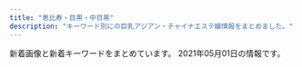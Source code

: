 ```yaml
---
title: "恵比寿・目黒・中目黒"
description: "キーワード別にの巨乳アジアン・チャイナエステ嬢情報をまとめました。"
---
```


新着画像と新着キーワードをまとめています。
2021年05月01日の情報です。

<DmmAffiliateIns />
<KeywordTable
  shops={
    [
    {
        "name": "OnlyOne",
        "url": "http://onlyone.tyo.cm/",
        "keywords": {
            "D": 25,
            "85": 8,
            "87": 6,
            "88": 3,
            "84": 1,
            "86": 13,
            "83": 2,
            "F": 1,
            "E": 3,
            "C": 4
        },
        "station": "JR\u76ee\u9ed2\u99c5\u897f\u53e3",
        "img_links": [
            "http://onlyone.tyo.cm/photos/sites/5/2021/02/2021022515094363.jpg",
            "http://onlyone.tyo.cm/photos/sites/5/2020/03/2020031716151746.jpg",
            "http://onlyone.tyo.cm/images/acc2.jpg",
            "http://onlyone.tyo.cm/images/acc3.jpg",
            "http://onlyone.tyo.cm/photos/sites/5/2019/03/2019030418403098.jpg",
            "http://onlyone.tyo.cm/photos/sites/5/2020/09/2020090210405221.jpg",
            "http://onlyone.tyo.cm/photos/sites/5/2020/01/2020011412572423.jpg",
            "http://onlyone.tyo.cm/photos/sites/5/2021/02/2021021810240848.jpg",
            "http://onlyone.tyo.cm/photos/sites/5/2019/01/2019013017371133.jpg",
            "http://onlyone.tyo.cm/photos/sites/5/2019/06/2019060510384975.jpg",
            "http://onlyone.tyo.cm/photos/sites/5/2019/06/2019060510472559.jpg",
            "http://onlyone.tyo.cm/photos/sites/5/2018/10/201810181432433.jpg",
            "http://onlyone.tyo.cm/photos/sites/5/2018/08/2018082407542866.jpg",
            "http://onlyone.tyo.cm/photos/sites/5/2020/01/2020011413500417.jpg",
            "http://onlyone.tyo.cm/photos/sites/5/2018/09/2018092710191274.jpg",
            "http://onlyone.tyo.cm/photos/sites/5/2019/07/201907171609201.jpg",
            "http://onlyone.tyo.cm/photos/sites/5/2019/08/2019082610481667.jpg",
            "http://onlyone.tyo.cm/photos/sites/5/2018/07/2018071709241386.jpg",
            "http://onlyone.tyo.cm/photos/sites/5/2021/03/2021030316101626.jpg",
            "http://onlyone.tyo.cm/photos/sites/5/2019/07/2019070616424775.jpg",
            "http://onlyone.tyo.cm/photos/sites/5/2020/07/2020070215334437.jpg",
            "http://onlyone.tyo.cm/photos/sites/5/2019/02/2019022310334774.jpg",
            "http://onlyone.tyo.cm/photos/sites/5/2018/11/2018112110301745.jpg",
            "http://onlyone.tyo.cm/images/room1.jpg",
            "http://onlyone.tyo.cm/photos/sites/5/2021/03/2021030316101022.jpg",
            "http://onlyone.tyo.cm/photos/sites/5/2020/09/2020092510523723.jpg",
            "http://onlyone.tyo.cm/images/acc1.jpg",
            "http://onlyone.tyo.cm/photos/sites/5/2018/08/2018080308152252.jpg",
            "http://onlyone.tyo.cm/photos/sites/5/2019/05/2019050915292562.jpg",
            "http://onlyone.tyo.cm/photos/sites/5/2019/08/2019080815010066.jpg",
            "http://onlyone.tyo.cm/photos/sites/5/2019/12/2019121715483135.jpg",
            "http://onlyone.tyo.cm/photos/sites/5/2021/02/202102181024101.jpg",
            "http://onlyone.tyo.cm/photos/sites/5/2019/11/2019112117013754.jpg",
            "http://onlyone.tyo.cm/photos/sites/5/2017/11/2017112708111797.jpg",
            "http://onlyone.tyo.cm/photos/sites/5/2020/06/2020060815500896.jpg",
            "http://onlyone.tyo.cm/photos/sites/5/2020/09/2020092510523998.jpg",
            "http://onlyone.tyo.cm/images/acc4.jpg",
            "http://onlyone.tyo.cm/images/s_staff.png",
            "http://onlyone.tyo.cm/photos/sites/5/2019/01/2019011814353078.jpg",
            "http://onlyone.tyo.cm/photos/sites/5/2019/07/2019071716092046.jpg",
            "http://onlyone.tyo.cm/images/s_link.png",
            "http://onlyone.tyo.cm/photos/sites/5/2019/07/2019070711031982.jpg",
            "http://onlyone.tyo.cm/photos/sites/5/2020/02/2020022610121615.jpg",
            "http://onlyone.tyo.cm/photos/sites/5/2019/11/2019110105152849.jpg",
            "http://onlyone.tyo.cm/photos/sites/5/2019/05/2019052911352557.jpg",
            "http://onlyone.tyo.cm/photos/sites/5/2020/09/2020092510524025.jpg",
            "http://onlyone.tyo.cm/photos/sites/5/2018/11/2018110713255310.jpg",
            "http://onlyone.tyo.cm/photos/sites/5/2020/09/2020092617301564.jpg",
            "http://onlyone.tyo.cm/photos/sites/5/2020/05/2020051419324761.jpg",
            "http://onlyone.tyo.cm/photos/sites/5/2019/12/2019120510353312.jpg",
            "http://onlyone.tyo.cm/photos/sites/5/2019/11/2019110105153240.jpg",
            "http://onlyone.tyo.cm/images/top.png",
            "http://onlyone.tyo.cm/photos/sites/5/2019/02/2019022310345266.jpg",
            "http://onlyone.tyo.cm/photos/sites/5/2020/01/2020011413501066.jpg",
            "http://onlyone.tyo.cm/photos/sites/5/2021/02/202102201049167.jpg",
            "http://onlyone.tyo.cm/photos/sites/5/2018/03/2018031607430562.jpg",
            "http://onlyone.tyo.cm/photos/sites/5/2018/06/2018062904050630.jpg",
            "http://onlyone.tyo.cm/images/room4.jpg",
            "http://onlyone.tyo.cm/images/room3.jpg",
            "http://onlyone.tyo.cm/images/new.jpg",
            "http://onlyone.tyo.cm/images/line.jpg",
            "http://onlyone.tyo.cm/photos/sites/5/2020/09/2020092218541894.jpg",
            "http://onlyone.tyo.cm/photos/sites/5/2021/02/2021022216501749.jpg",
            "http://onlyone.tyo.cm/photos/sites/5/2020/07/2020070217061815.jpg",
            "http://onlyone.tyo.cm/images/room2.jpg"
        ]
    },
    {
        "name": "Victoria\u30fb\u30d3\u30af\u30c8\u30ea\u30a2",
        "img_links": [
            "http://victoria.tyo.cm/photos/sites/13/2019/01/2019011103510521.jpg",
            "http://victoria.tyo.cm/images/room1.jpg",
            "http://victoria.tyo.cm/photos/sites/13/2019/01/2019012509505197.jpg",
            "http://victoria.tyo.cm/photos/sites/13/2019/01/2019012509534353.jpg",
            "http://victoria.tyo.cm/photos/sites/13/2019/12/2019120904521737.jpg",
            "https://www.a-side.com/ad/koko/include/banner/koko_125x125.png",
            "http://victoria.tyo.cm/photos/sites/13/2018/12/2018121502493814.jpg",
            "http://victoria.tyo.cm/photos/sites/13/2019/04/2019041807165826.jpg",
            "http://victoria.tyo.cm/photos/sites/13/2019/08/2019080607062415.jpg",
            "http://victoria.tyo.cm/photos/sites/13/2019/10/2019100904083557.jpg",
            "http://victoria.tyo.cm/photos/sites/13/2019/05/201905100639429.jpg",
            "http://victoria.tyo.cm/images/face.jpg",
            "http://victoria.tyo.cm/photos/sites/13/2018/12/2018121502493879.jpg",
            "http://victoria.tyo.cm/photos/sites/13/2020/01/2020012005552181.jpg",
            "http://victoria.tyo.cm/photos/sites/13/2020/03/2020031904101259.jpg",
            "http://victoria.tyo.cm/photos/sites/13/2020/01/2020012005552622.jpg",
            "http://victoria.tyo.cm/photos/sites/13/2019/06/2019061005275095.jpg",
            "http://victoria.tyo.cm/photos/sites/13/2019/01/2019010506293526.jpg",
            "http://victoria.tyo.cm/images/room2.jpg",
            "http://victoria.tyo.cm/photos/sites/13/2019/04/2019040304024424.jpg",
            "http://victoria.tyo.cm/images/top.jpg",
            "http://victoria.tyo.cm/photos/sites/13/2019/02/2019021206543056.jpg",
            "http://victoria.tyo.cm/images/pick.jpg",
            "http://victoria.tyo.cm/photos/sites/13/2020/02/202002030340133.jpg",
            "http://victoria.tyo.cm/photos/sites/13/2020/01/2020011104241542.jpg",
            "http://victoria.tyo.cm/images/room4.jpg",
            "http://victoria.tyo.cm/images/room3.jpg",
            "http://victoria.tyo.cm/photos/sites/13/2020/01/2020011205500461.jpg",
            "http://victoria.tyo.cm/photos/sites/13/2018/12/2018121502493847.jpg",
            "http://victoria.tyo.cm/images/news.jpg",
            "http://victoria.tyo.cm/photos/sites/13/2018/12/2018122701570643.jpg",
            "http://victoria.tyo.cm/photos/sites/13/2018/12/2018121502493953.jpg",
            "http://victoria.tyo.cm/photos/sites/13/2020/02/2020020104570910.jpg",
            "http://victoria.tyo.cm/photos/sites/13/2019/01/2019010506292922.jpg",
            "http://victoria.tyo.cm/photos/sites/13/2020/10/2020100803550565.jpg",
            "http://victoria.tyo.cm/photos/sites/13/2021/02/2021021509575615.jpg",
            "http://victoria.tyo.cm/photos/sites/13/2019/12/2019120904521188.jpg",
            "http://victoria.tyo.cm/photos/sites/13/2019/10/2019101403232834.jpg",
            "http://victoria.tyo.cm/photos/sites/13/2020/02/2020021307433041.jpg",
            "http://victoria.tyo.cm/photos/sites/13/2018/12/2018122701570616.jpg",
            "http://victoria.tyo.cm/images/s_staff.png",
            "http://victoria.tyo.cm/photos/sites/13/2018/12/2018122904411765.jpg",
            "http://victoria.tyo.cm/photos/sites/13/2018/12/2018122904422525.jpg",
            "http://victoria.tyo.cm/photos/sites/13/2019/07/2019070206503156.jpg",
            "http://victoria.tyo.cm/photos/sites/13/2019/12/2019120106181894.jpg",
            "http://victoria.tyo.cm/photos/sites/13/2019/10/2019100904082968.jpg",
            "http://victoria.tyo.cm/photos/sites/13/2019/02/2019021407162693.jpg",
            "http://victoria.tyo.cm/photos/sites/13/2019/02/2019022703022355.jpg",
            "http://victoria.tyo.cm/photos/sites/13/2019/12/2019120406433710.jpg",
            "http://victoria.tyo.cm/photos/sites/13/2019/01/2019012108071242.jpg",
            "http://victoria.tyo.cm/images/mobile.jpg"
        ],
        "station": "JR\u76ee\u9ed2\u99c5\u6771\u53e3",
        "url": "http://victoria.tyo.cm/",
        "keywords": {
            "E": 3,
            "F": 1,
            "89": 1,
            "82": 1,
            "C": 7,
            "93": 1,
            "D": 21,
            "86": 10,
            "83": 8,
            "G": 1,
            "87": 4,
            "85": 8
        }
    },
    {
        "name": "\u30d0\u30d9\u30eb",
        "keywords": {},
        "url": "https://meguro-babel.com/",
        "station": "JR\u76ee\u9ed2\u99c5\u6771\u53e3",
        "img_links": [
            "https://meguro-babel.com/girl/15.jpg",
            "https://meguro-babel.com/images/room/photo01.jpg",
            "https://meguro-babel.com/topics/img/156-1.jpg",
            "https://meguro-babel.com/girl/4.jpg",
            "https://meguro-babel.com/topics/img/157-1.jpg",
            "https://meguro-babel.com/images/img_1.jpg",
            "https://meguro-babel.com/images/room/photo03.jpg",
            "https://meguro-babel.com/girl/8.jpg",
            "https://meguro-babel.com/images/room/photo02.jpg",
            "https://meguro-babel.com/images/topimg4.jpg",
            "https://meguro-babel.com/girl/21.jpg",
            "https://meguro-babel.com/images/qr.jpg",
            "https://meguro-babel.com/girl/9.jpg",
            "https://meguro-babel.com/girl/7.jpg",
            "https://meguro-babel.com/images/room/photo04.jpg",
            "https://meguro-babel.com/girl/24.jpg",
            "https://meguro-babel.com/girl/5.jpg",
            "https://meguro-babel.com/girl/1.jpg",
            "https://meguro-babel.com/topics/img/145-1.jpg"
        ]
    },
    {
        "keywords": {},
        "station": "JR\u76ee\u9ed2\u99c5\u6771\u53e3",
        "img_links": [
            "http://kintsuki.este88.com/gals/mika1.jpg",
            "http://kintsuki.este88.com/images/r01.jpg",
            "http://kintsuki.este88.com/gals/kixyoko1.jpg",
            "http://kintsuki.este88.com/images/r04.jpg",
            "http://kintsuki.este88.com/gals/koyuki1.jpg",
            "http://kintsuki.este88.com/gals/kaori1.jpg",
            "http://kintsuki.este88.com/gals/rei1.jpg",
            "http://kintsuki.este88.com/gals/rina1.jpg",
            "http://kintsuki.este88.com/gals/yuyu1.jpg",
            "http://kintsuki.este88.com/gals/momo1.jpg",
            "http://kintsuki.este88.com/images/ph1.jpg",
            "http://kintsuki.este88.com/images/r02.jpg",
            "http://kintsuki.este88.com/gals/kana1.jpg"
        ],
        "url": "http://kintsuki.este88.com/",
        "name": "\u91d1\u306e\u6708"
    },
    {
        "keywords": {
            "D": 18,
            "C": 36
        },
        "url": "http://with-you.tyo.cm",
        "station": "JR\u76ee\u9ed2\u99c5\u6771\u53e3",
        "img_links": [
            "http://with-you.tyo.cm/photos/sites/6/2020/03/2020032714573892.jpg",
            "http://with-you.tyo.cm/photos/sites/6/2019/11/2019111915264046.jpg",
            "http://with-you.tyo.cm/images/s_recuit.jpg",
            "http://with-you.tyo.cm/photos/sites/6/2019/02/2019021816145119.jpg",
            "http://with-you.tyo.cm/photos/sites/6/2019/11/2019112916075124.jpg",
            "http://with-you.tyo.cm/photos/sites/6/2019/11/2019112517122617.jpg",
            "http://with-you.tyo.cm/photos/sites/6/2020/06/2020061515324852.jpg",
            "http://with-you.tyo.cm/photos/sites/6/2019/12/2019121914290210.jpg",
            "http://with-you.tyo.cm/images/s_link.jpg",
            "http://with-you.tyo.cm/images/s_news.jpg",
            "http://with-you.tyo.cm/photos/sites/6/2019/11/2019110806175615.jpg",
            "http://with-you.tyo.cm/photos/sites/6/2019/11/2019110107573374.jpg",
            "http://with-you.tyo.cm/photos/sites/6/2019/12/2019121914290846.jpg",
            "http://with-you.tyo.cm/photos/sites/6/2019/11/2019110606012817.jpg",
            "http://with-you.tyo.cm/photos/sites/6/2019/12/2019121017051597.jpg",
            "http://with-you.tyo.cm/photos/sites/6/2019/10/2019102716505124.jpg",
            "http://with-you.tyo.cm/photos/sites/6/2019/11/2019112916075813.jpg",
            "http://with-you.tyo.cm/photos/sites/6/2019/06/2019060510455732.jpg",
            "http://with-you.tyo.cm/photos/sites/6/2019/11/2019112214503286.jpg",
            "http://with-you.tyo.cm/photos/sites/6/2020/06/2020061515330329.jpg",
            "http://with-you.tyo.cm/photos/sites/6/2019/02/2019021818404723.jpg",
            "http://with-you.tyo.cm/images/s_staff.jpg",
            "http://with-you.tyo.cm/photos/sites/6/2019/11/2019110108002447.jpg",
            "http://with-you.tyo.cm/images/top.png",
            "http://with-you.tyo.cm/photos/sites/6/2019/11/2019112214502832.jpg",
            "http://with-you.tyo.cm/photos/sites/6/2019/11/2019111915264240.jpg",
            "http://with-you.tyo.cm/photos/sites/6/2020/09/2020092511214697.jpg",
            "http://with-you.tyo.cm/photos/sites/6/2019/02/2019021816155116.jpg",
            "http://with-you.tyo.cm/photos/sites/6/2019/11/2019110806175734.jpg",
            "http://with-you.tyo.cm/photos/sites/6/2020/03/2020032714542799.jpg",
            "http://with-you.tyo.cm/photos/sites/6/2019/02/2019021818395644.jpg",
            "http://with-you.tyo.cm/photos/sites/6/2019/11/2019112916080552.jpg",
            "http://with-you.tyo.cm/photos/sites/6/2019/11/2019112517121980.jpg",
            "http://with-you.tyo.cm/photos/sites/6/2019/12/2019121017051599.jpg",
            "http://with-you.tyo.cm/photos/sites/6/2019/10/2019102716505281.jpg",
            "http://with-you.tyo.cm/photos/sites/6/2019/03/2019030615474648.jpg",
            "http://with-you.tyo.cm/photos/sites/6/2019/11/2019110108001772.jpg",
            "http://with-you.tyo.cm/images/s_pick.jpg",
            "http://with-you.tyo.cm/photos/sites/6/2019/11/2019110107572662.jpg",
            "http://with-you.tyo.cm/photos/sites/6/2021/04/2021041715082929.jpg",
            "http://hanamizuki2.a1.ies.bz/upload/sites/6/2021/04/2021041715082929.jpg"
        ],
        "name": "With you\u30fb\u30a6\u30a3\u30ba\u30e6\u30fc"
    },
    {
        "img_links": [
            "http://nakamegurofun.com/images/s1.jpg",
            "http://nakamegurofun.com/images/zi_massage.png",
            "http://nakamegurofun.com/images/s5.jpg",
            "http://nakamegurofun.com/files/007-030964.jpg",
            "http://nakamegurofun.com/files/0020964.jpg",
            "http://nakamegurofun.com/images/s2.jpg",
            "http://nakamegurofun.com/files/006-030964.jpg",
            "http://nakamegurofun.com/images/shop/shop03.jpg",
            "http://nakamegurofun.com/images/zi_staff.png",
            "http://nakamegurofun.com/images/s4.jpg",
            "http://nakamegurofun.com/images/infotiao1.jpg",
            "http://nakamegurofun.com/images/service91a6.png",
            "http://nakamegurofun.com/files/003-030964.jpg",
            "http://nakamegurofun.com/images/tel.png",
            "http://nakamegurofun.com/images/shop/shop04.jpg",
            "http://nakamegurofun.com/files/0024f22.jpg",
            "http://nakamegurofun.com/files/0064f22.jpg",
            "http://nakamegurofun.com/files/0034f22.jpg",
            "http://nakamegurofun.com/files/005fa9d.jpg",
            "http://nakamegurofun.com/images/main_top.png",
            "http://nakamegurofun.com/images/shop/shop01.jpg",
            "http://nakamegurofun.com/files/007fa9d.jpg",
            "http://nakamegurofun.com/files/002-030964.jpg",
            "http://nakamegurofun.com/files/008fa9d.jpg",
            "http://nakamegurofun.com/images/main_bottom.png",
            "http://nakamegurofun.com/files/006fa9d.jpg",
            "http://nakamegurofun.com/files/0030964.jpg",
            "http://nakamegurofun.com/files/0060964.jpg",
            "http://nakamegurofun.com/files/0084f22.jpg",
            "http://nakamegurofun.com/files/005-030964.jpg",
            "http://nakamegurofun.com/images/s3.jpg",
            "http://nakamegurofun.com/files/003fa9d.jpg",
            "http://nakamegurofun.com/files/005-020964.jpg",
            "http://nakamegurofun.com/files/0070964.jpg",
            "http://nakamegurofun.com/files/0080964.jpg",
            "http://nakamegurofun.com/files/0054f22.jpg",
            "http://nakamegurofun.com/files/006-020964.jpg",
            "http://nakamegurofun.com/files/008-030964.jpg",
            "http://nakamegurofun.com/files/0050964.jpg",
            "http://nakamegurofun.com/files/0074f22.jpg",
            "http://nakamegurofun.com/files/002fa9d.jpg",
            "http://nakamegurofun.com/files/008-020964.jpg",
            "http://nakamegurofun.com/files/007-020964.jpg",
            "http://nakamegurofun.com/files/002-020964.jpg",
            "http://nakamegurofun.com/images/shop/shop02.jpg",
            "http://nakamegurofun.com/files/003-020964.jpg",
            "http://nakamegurofun.com/images/xian.png"
        ],
        "keywords": {
            "87": 4,
            "C": 1,
            "88": 1,
            "D": 5,
            "85": 1
        },
        "station": "\u4e2d\u76ee\u9ed2\u99c5\u897f\u53e3",
        "name": "Flower \uff5e\u30d5\u30e9\u30ef\u30fc\uff5e",
        "url": "http://nakamegurofun.com/"
    },
    {
        "keywords": {},
        "name": "\u3072\u307e\u308f\u308a",
        "url": "http://www.himawari-aroma.xyz/",
        "station": "JR\u6075\u6bd4\u5bff\u99c5\u897f\u53e3",
        "img_links": [
            "http://www.himawari-aroma.xyz/images/staff/3/ami.png",
            "http://www.himawari-aroma.xyz/images/shop/4/2.jpg",
            "http://www.himawari-aroma.xyz/images/psd/off.jpg",
            "http://www.himawari-aroma.xyz/images/sys.jpg",
            "http://www.himawari-aroma.xyz/images/13.png",
            "http://www.himawari-aroma.xyz/images/staff/3/mayu.png",
            "http://www.himawari-aroma.xyz/images/shop/1.png",
            "http://www.himawari-aroma.xyz/images/shop/4/1.jpg"
        ]
    },
    {
        "keywords": {
            "E": 1,
            "C": 1,
            "86": 1
        },
        "name": "\u685c\u6e80\u958b",
        "img_links": [
            "http://sakuramadmin.jpest.net/uploads//2021032109570330-e1616320636156.jpeg",
            "http://sakuramadmin.jpest.net/uploads//2021031911175546-e1616152759491.jpeg",
            "http://sakuram.jpest.net/images/c2.jpg",
            "http://sakuramadmin.jpest.net/uploads//2021031911185719-e1616152747951.jpeg",
            "http://sakuram.jpest.net/images/tel.png",
            "http://sakuramadmin.jpest.net/uploads//2021031911072093-e1616152076234.jpeg",
            "http://sakuram.jpest.net/images/c9.jpg",
            "http://sakuram.jpest.net/images/sp_tit_new.jpg",
            "http://sakuram.jpest.net/images/c4.jpg",
            "http://sakuram.jpest.net/images/c1.jpg",
            "http://sakuramadmin.jpest.net/uploads//2021031911065558-e1616152029628.jpeg",
            "http://sakuram.jpest.net/images/sp_tit_pick.jpg",
            "http://sakuram.jpest.net/images/tit_massage.jpg",
            "http://sakuram.jpest.net/images/tit_new.jpg",
            "http://sakuram.jpest.net/images/top.jpg",
            "http://sakuram.jpest.net/images/acc.jpg",
            "http://sakuram.jpest.net/images/tit_sch.jpg",
            "http://sakuram.jpest.net/images/c5.jpg",
            "http://sakuramadmin.jpest.net/uploads//2021033115122354-e1617203553449.jpeg",
            "http://sakuram.jpest.net/images/sp_tit_staff.jpg",
            "http://sakuramadmin.jpest.net/uploads//2021033115115727-e1617203531417.jpeg",
            "http://sakuram.jpest.net/images/tit_pro.jpg",
            "http://sakuram.jpest.net/images/c8.jpg",
            "http://sakuram.jpest.net/images/sp_tit_pro.jpg",
            "http://sakuramadmin.jpest.net/uploads//2021031911110584-e1616152277976.jpeg",
            "http://sakuram.jpest.net/images/c7.jpg",
            "http://sakuramadmin.jpest.net/uploads//2021031911082377-e1616152110616.jpeg",
            "http://sakuram.jpest.net/images/tit_staff.jpg",
            "http://sakuram.jpest.net/images/sp_tit_massage.jpg",
            "http://sakuramadmin.jpest.net/uploads//2021031916241575-scaled.jpeg",
            "http://sakuram.jpest.net/images/c6.jpg",
            "http://sakuram.jpest.net/images/c3.jpg"
        ],
        "url": "http://sakuram.jpest.net/",
        "station": "JR\u6075\u6bd4\u5bff\u897f\u53e3"
    },
    {
        "url": "http://hi-msg.com/tonton/",
        "keywords": {
            "D": 19,
            "86": 17,
            "C": 7,
            "83": 7,
            "85": 7,
            "E": 5
        },
        "img_links": [
            "http://hi-msg.com/tonton/images/r2.jpg",
            "http://hi-msg.com/tonton/images/index-2.jpg",
            "http://hi-msg.com/tonton/images/index_01.jpg",
            "http://hi-msg.com/tonton/images/an_1_02.jpg",
            "http://hi-msg.com/tonton/images/slider/slide3s.png",
            "http://hi-msg.com/tonton/images/sys1.jpg",
            "http://hi-msg.com/tonton/images/slider/slide3.png",
            "http://hi-msg.com/tonton/images/slider/slide1s.png",
            "http://hi-msg.com/tonton/images/slider/slide2s.png",
            "http://hi-msg.com/tonton/images/an_6_02.jpg",
            "http://hi-msg.com/tonton/images/r3.jpg",
            "http://hi-msg.com/tonton/images/slider/slide2.png",
            "http://hi-msg.com/tonton/images/staff_images/st2.jpg",
            "http://hi-msg.com/tonton/images/an_4_01.jpg",
            "http://hi-msg.com/tonton/images/an_6_01.jpg",
            "http://hi-msg.com/tonton/images/r1.jpg",
            "http://hi-msg.com/tonton/images/an_2_01.jpg",
            "http://hi-msg.com/tonton/images/staff_images/sl.png",
            "http://hi-msg.com/tonton/images/qr.jpg",
            "http://hi-msg.com/tonton/images/staff_images/st4.jpg",
            "http://hi-msg.com/tonton/images/eve1.png",
            "http://hi-msg.com/tonton/images/staff_images/st5.jpg",
            "http://hi-msg.com/tonton/images/an_2_02.jpg",
            "http://hi-msg.com/tonton/images/an_3_01.jpg",
            "http://hi-msg.com/tonton/images/an_5_01.jpg",
            "http://hi-msg.com/tonton/images/staff_images/st3.jpg",
            "http://hi-msg.com/tonton/images/index-1.jpg",
            "http://hi-msg.com/tonton/images/an_1_01.jpg",
            "http://hi-msg.com/tonton/images/an_3_02.jpg",
            "http://hi-msg.com/tonton/images/r4.jpg",
            "http://hi-msg.com/tonton/images/staff_images/st1.jpg",
            "http://hi-msg.com/tonton/images/an_4_02.jpg",
            "http://hi-msg.com/tonton/images/slider/slide1.png",
            "http://hi-msg.com/tonton/images/an_5_02.jpg",
            "http://hi-msg.com/tonton/images/fbb.jpg"
        ],
        "station": "JR\u6075\u6bd4\u5bff\u99c5\u897f\u53e3",
        "name": "\u30c8\u30f3\u30c8\u30f3"
    },
    {
        "name": "\u307f\u3086\u304d",
        "station": "JR\u76ee\u9ed2\u99c5\u6771\u53e3",
        "keywords": {
            "86": 38,
            "85": 5,
            "87": 3,
            "D": 40,
            "E": 13,
            "C": 7,
            "88": 7
        },
        "url": "http://iyashi-kokoro.info/",
        "img_links": [
            "http://iyashi-kokoro.info/img/s62.jpg",
            "http://iyashi-kokoro.info/img/mo.png",
            "http://iyashi-kokoro.info/img/st63.jpg",
            "http://iyashi-kokoro.info/img/st49.jpg",
            "http://iyashi-kokoro.info/img/s63.jpg",
            "http://iyashi-kokoro.info/i/img/st55.jpg",
            "http://iyashi-kokoro.info/img/st50.jpg",
            "http://iyashi-kokoro.info/img/s54.jpg",
            "http://iyashi-kokoro.info/img/s18.jpg",
            "http://iyashi-kokoro.info/img/s64.jpg",
            "http://iyashi-kokoro.info/img/st44.jpg",
            "http://iyashi-kokoro.info/img/s65.jpg",
            "http://iyashi-kokoro.info/i/img/st51.jpg",
            "http://iyashi-kokoro.info/img/st43.jpg",
            "http://iyashi-kokoro.info/img/fla.jpg",
            "http://iyashi-kokoro.info/i/img/st54.jpg",
            "http://iyashi-kokoro.info/i/img/st65.jpg",
            "http://iyashi-kokoro.info/i/img/st56.jpg",
            "http://iyashi-kokoro.info/img/st53.jpg",
            "http://iyashi-kokoro.info/img/st59.jpg",
            "http://iyashi-kokoro.info/img/s55.jpg",
            "http://iyashi-kokoro.info/img/botton.jpg",
            "http://iyashi-kokoro.info/i/img/st61.jpg",
            "http://iyashi-kokoro.info/i/img/st39.jpg",
            "http://iyashi-kokoro.info/i/img/st62.jpg",
            "http://iyashi-kokoro.info/img/st61.jpg",
            "http://iyashi-kokoro.info/i/img/st44.jpg",
            "http://iyashi-kokoro.info/img/st51.jpg",
            "http://iyashi-kokoro.info/i/img/st20.jpg",
            "http://iyashi-kokoro.info/img/st40.jpg",
            "http://iyashi-kokoro.info/i/img/r1.jpg",
            "http://iyashi-kokoro.info/img/st62.jpg",
            "http://iyashi-kokoro.info/img/cam.jpg",
            "http://iyashi-kokoro.info/img/s58.jpg",
            "http://iyashi-kokoro.info/i/img/st52.jpg",
            "http://iyashi-kokoro.info/i/img/s2.jpg",
            "http://iyashi-kokoro.info/i/img/st59.jpg",
            "http://iyashi-kokoro.info/img/st32.jpg",
            "http://iyashi-kokoro.info/i/img/r3.jpg",
            "http://iyashi-kokoro.info/i/img/st64.jpg",
            "http://iyashi-kokoro.info/i/img/st32.jpg",
            "http://iyashi-kokoro.info/img/st52.jpg",
            "http://iyashi-kokoro.info/img/st56.jpg",
            "http://iyashi-kokoro.info/i/img/st57.jpg",
            "http://iyashi-kokoro.info/i/img/s3.jpg",
            "http://iyashi-kokoro.info/i/img/s1.jpg",
            "http://iyashi-kokoro.info/img/st57.jpg",
            "http://iyashi-kokoro.info/i/img/r6.jpg",
            "http://iyashi-kokoro.info/img/st42.jpg",
            "http://iyashi-kokoro.info/i/img/st41.jpg",
            "http://iyashi-kokoro.info/i/img/st43.jpg",
            "http://iyashi-kokoro.info/i/img/r4.jpg",
            "http://iyashi-kokoro.info/i/img/st53.jpg",
            "http://iyashi-kokoro.info/i/img/st40.jpg",
            "http://iyashi-kokoro.info/img/st20.jpg",
            "http://iyashi-kokoro.info/img/s57.jpg",
            "http://iyashi-kokoro.info/img/st65.jpg",
            "http://iyashi-kokoro.info/i/img/s4.jpg",
            "http://iyashi-kokoro.info/img/st55.jpg",
            "http://iyashi-kokoro.info/i/img/st42.jpg",
            "http://iyashi-kokoro.info/img/st29.jpg",
            "http://iyashi-kokoro.info/img/s60.jpg",
            "http://iyashi-kokoro.info/img/st60.jpg",
            "http://iyashi-kokoro.info/img/st39.jpg",
            "http://iyashi-kokoro.info/img/s56.jpg",
            "http://iyashi-kokoro.info/img/s59.jpg",
            "http://iyashi-kokoro.info/img/st54.jpg",
            "http://iyashi-kokoro.info/img/s61.jpg",
            "http://iyashi-kokoro.info/i/img/st50.jpg",
            "http://iyashi-kokoro.info/i/img/st49.jpg",
            "http://iyashi-kokoro.info/i/img/r5.jpg",
            "http://iyashi-kokoro.info/img/st64.jpg",
            "http://iyashi-kokoro.info/i/img/st58.jpg",
            "http://iyashi-kokoro.info/i/img/r2.jpg",
            "http://iyashi-kokoro.info/img/st58.jpg",
            "http://iyashi-kokoro.info/img/st46.jpg",
            "http://iyashi-kokoro.info/i/img/st60.jpg",
            "http://iyashi-kokoro.info/i/img/st63.jpg",
            "http://iyashi-kokoro.info/img/st41.jpg",
            "http://iyashi-kokoro.info/i/img/st29.jpg"
        ]
    },
    {
        "url": "http://angel.jpn.cm/",
        "img_links": [
            "http://angel.jpn.cm/images/s_link.png",
            "http://angel.jpn.cm/photos/sites/3/2016/08/staff37a.jpg",
            "http://angel.jpn.cm/photos/sites/3/2016/10/staff01.jpg",
            "http://angel.jpn.cm/photos/sites/3/2019/06/201906051042276.jpg",
            "http://angel.jpn.cm/photos/sites/3/2016/08/staff21a.jpg",
            "http://angel.jpn.cm/photos/sites/3/2017/05/8.jpg",
            "http://angel.jpn.cm/photos/sites/3/2016/08/staff36g.jpg",
            "http://angel.jpn.cm/photos/sites/3/2017/11/2017112010234266.jpg",
            "http://angel.jpn.cm/images/top01.jpg",
            "http://angel.jpn.cm/photos/sites/3/2020/06/2020061515170635.jpg",
            "http://angel.jpn.cm/photos/sites/3/2016/08/staff8a.jpg",
            "http://angel.jpn.cm/photos/sites/3/2016/08/staff28a.jpg",
            "http://angel.jpn.cm/photos/sites/3/2016/08/staff14.jpg",
            "http://angel.jpn.cm/photos/sites/3/2018/06/2018062105525655.jpg",
            "http://angel.jpn.cm/photos/sites/3/2016/09/staff40.jpg",
            "http://angel.jpn.cm/photos/sites/3/2019/11/201911181407260.jpg",
            "http://angel.jpn.cm/photos/sites/3/2016/09/staff40a.jpg",
            "http://angel.jpn.cm/photos/sites/3/2016/08/staff14a.jpg",
            "http://angel.jpn.cm/photos/sites/3/2021/02/2021022516024747.jpg",
            "http://angel.jpn.cm/photos/sites/3/2018/06/2018061601280885.jpg",
            "http://angel.jpn.cm/photos/sites/3/2016/08/staff23a.jpg",
            "http://angel.jpn.cm/images/top02.jpg",
            "http://angel.jpn.cm/photos/sites/3/2019/12/2019122718552413.jpg",
            "http://angel.jpn.cm/photos/sites/3/2016/08/staff5.jpg",
            "http://angel.jpn.cm/photos/sites/3/2019/07/2019071016030711.jpg",
            "http://angel.jpn.cm/images/room5.jpg",
            "http://angel.jpn.cm/photos/sites/3/2018/06/2018061601280970.jpg",
            "http://angel.jpn.cm/photos/sites/3/2019/10/2019100910242499.jpg",
            "http://angel.jpn.cm/photos/sites/3/2018/09/2018091001155585.jpg",
            "http://angel.jpn.cm/photos/sites/3/2016/10/staff01a.jpg",
            "http://angel.jpn.cm/photos/sites/3/2016/08/staff37.jpg",
            "http://angel.jpn.cm/photos/sites/3/2016/08/staff22.jpg",
            "http://angel.jpn.cm/photos/sites/3/2017/01/1.jpg",
            "http://angel.jpn.cm/images/room7.jpg",
            "http://angel.jpn.cm/photos/sites/3/2016/08/staff39.jpg",
            "http://angel.jpn.cm/photos/sites/3/2016/08/staff24.jpg",
            "http://angel.jpn.cm/photos/sites/3/2016/08/staff22a.jpg",
            "http://angel.jpn.cm/photos/sites/3/2016/08/staff35.jpg",
            "http://angel.jpn.cm/photos/sites/3/2016/08/staff4.jpg",
            "http://angel.jpn.cm/photos/sites/3/2016/08/staff28.jpg",
            "http://angel.jpn.cm/images/girl-z1.jpg",
            "http://angel.jpn.cm/photos/sites/3/2018/06/2018061505064271.jpg",
            "http://angel.jpn.cm/images/s_staff.png",
            "http://angel.jpn.cm/photos/sites/3/2017/12/201712270537317.jpg",
            "http://angel.jpn.cm/photos/sites/3/2019/11/2019111814073465.jpg",
            "http://angel.jpn.cm/photos/sites/3/2016/08/staff7.jpg",
            "http://angel.jpn.cm/photos/sites/3/2016/08/staff29a.jpg",
            "http://angel.jpn.cm/photos/sites/3/2017/03/2.jpg",
            "http://angel.jpn.cm/images/room6.jpg",
            "http://angel.jpn.cm/photos/sites/3/2016/08/staff25a.jpg",
            "http://angel.jpn.cm/images/s_pick.png",
            "http://angel.jpn.cm/photos/sites/3/2019/06/2019060510404179.jpg",
            "http://angel.jpn.cm/photos/sites/3/2016/08/staff36h.jpg",
            "http://angel.jpn.cm/photos/sites/3/2016/09/72670992207769698.jpg",
            "http://angel.jpn.cm/photos/sites/3/2016/08/staff29.jpg",
            "http://angel.jpn.cm/photos/sites/3/2018/11/201811011331167.jpg",
            "http://angel.jpn.cm/photos/sites/3/2017/12/2017122705371661.jpg",
            "http://angel.jpn.cm/photos/sites/3/2019/12/2019122718552333.jpg",
            "http://angel.jpn.cm/images/room4.jpg",
            "http://angel.jpn.cm/images/info.jpg",
            "http://angel.jpn.cm/images/girl-z2.jpg",
            "http://angel.jpn.cm/photos/sites/3/2021/02/2021021714005240.jpg",
            "http://angel.jpn.cm/photos/sites/3/2016/08/staff38.jpg",
            "http://angel.jpn.cm/photos/sites/3/2016/08/staff24a.jpg",
            "http://angel.jpn.cm/images/s_news.png",
            "http://angel.jpn.cm/photos/sites/3/2016/08/staff8.jpg",
            "http://angel.jpn.cm/photos/sites/3/2016/08/staff25.jpg",
            "http://angel.jpn.cm/photos/sites/3/2020/09/2020092511154515.jpg",
            "http://angel.jpn.cm/images/mobile.jpg",
            "http://angel.jpn.cm/photos/sites/3/2016/08/staff21.jpg",
            "http://angel.jpn.cm/photos/sites/3/2016/08/staff23.jpg",
            "http://angel.jpn.cm/photos/sites/3/2016/08/staff11.jpg",
            "http://angel.jpn.cm/images/room3.jpg",
            "http://angel.jpn.cm/images/nbj3.jpg",
            "http://angel.jpn.cm/images/s_mobile.png",
            "http://angel.jpn.cm/images/room2.jpg",
            "http://cdn.dino-es.com/images/logo/150x40DinoEs.png",
            "http://angel.jpn.cm/photos/sites/3/2018/06/2018061505064251.jpg",
            "http://angel.jpn.cm/photos/sites/3/2016/08/staff3.jpg",
            "http://angel.jpn.cm/photos/sites/3/2017/04/1.jpg",
            "http://angel.jpn.cm/photos/sites/3/2019/07/2019071213431954.jpg",
            "http://angel.jpn.cm/photos/sites/3/2016/08/staff2a.jpg",
            "http://angel.jpn.cm/photos/sites/3/2016/08/staff2.jpg",
            "http://angel.jpn.cm/photos/sites/3/2019/12/2019122718552430.jpg",
            "http://angel.jpn.cm/photos/sites/3/2016/08/staff4a.jpg",
            "http://angel.jpn.cm/photos/sites/3/2017/11/201711280608539.jpg",
            "http://angel.jpn.cm/images/room1.jpg"
        ],
        "name": "Angel-\u30a8\u30f3\u30b8\u30a7\u30eb-",
        "keywords": {
            "D": 28,
            "84": 3,
            "C": 41,
            "88": 2,
            "E": 4,
            "F": 1,
            "87": 4,
            "89": 3,
            "86": 8,
            "90": 1,
            "85": 7
        },
        "station": "JR\u76ee\u9ed2\u99c5\u6771\u53e3"
    },
    {
        "url": "http://www.ourstarts.site/",
        "station": "JR\u6075\u6bd4\u5bff\u99c5\u897f\u53e3",
        "name": "\u30cb\u30e3\u30fc\u30cb\u30e3\u30fc",
        "keywords": {},
        "img_links": [
            "http://www.ourstarts.site/uploads/allimg/200729/1-200H9141912.jpg",
            "http://www.ourstarts.site/templets/default/picture/tel_contact.png",
            "http://www.ourstarts.site/templets/default/images/t2.jpg",
            "http://www.ourstarts.site/templets/default/picture/timg (1).png",
            "http://www.ourstarts.site/uploads/allimg/200729/1-200H9141229.jpg",
            "http://www.ourstarts.site/uploads/allimg/200729/1-200H9141213.jpg",
            "http://www.ourstarts.site/uploads/200729/1-200H9141612609.jpg",
            "http://www.ourstarts.site/templets/default/picture/news.png",
            "http://www.ourstarts.site/templets/default/picture/close.png",
            "http://www.ourstarts.site/templets/default/picture/staff.png",
            "http://www.ourstarts.site/templets/default/picture/head_tell.png",
            "http://www.ourstarts.site/uploads/200729/1-200H9140K5J4.jpg",
            "http://www.ourstarts.site/templets/default/images/t1.jpg",
            "http://www.ourstarts.site/templets/default/images/t3.jpg",
            "http://www.ourstarts.site/templets/default/picture/right.png",
            "http://www.ourstarts.site/templets/default/picture/foot_tel.png",
            "http://www.ourstarts.site/uploads/200729/1-200H9140Q13E.jpg",
            "http://www.ourstarts.site/uploads/180917/1-1P91G6122J28.jpg"
        ]
    },
    {
        "name": "RelaCute \u30ea\u30e9\u30ad\u30e5\u30fc\u30c8",
        "img_links": [],
        "url": "http://relacute.tyo.cm/",
        "station": "JR\u76ee\u9ed2\u99c5\u6771\u53e3",
        "keywords": {}
    },
    {
        "keywords": {
            "86": 2,
            "D": 6,
            "C": 14,
            "85": 2,
            "87": 4
        },
        "name": "\u7652\u3057\u5bb6",
        "url": "http://www.oasis.esjoho.com/",
        "img_links": [
            "http://www.oasis.esjoho.com/files/005.jpg",
            "http://www.oasis.esjoho.com/files/005-02.jpg",
            "http://www.oasis.esjoho.com/img/btn_side_mobile.jpg",
            "http://www.oasis.esjoho.com/img/goback.jpg",
            "http://www.oasis.esjoho.com/img/pickup.jpg",
            "http://www.oasis.esjoho.com/files/002.jpg",
            "http://www.oasis.esjoho.com/img/ttl_news.png",
            "http://www.oasis.esjoho.com/img/tel.png",
            "http://www.oasis.esjoho.com/files/002-02.jpg",
            "http://www.oasis.esjoho.com/files/001-02.jpg",
            "http://www.oasis.esjoho.com/files/004-02.jpg",
            "http://www.oasis.esjoho.com/img/ttl_info.png",
            "http://www.oasis.esjoho.com/files/001.jpg",
            "http://www.oasis.esjoho.com/files/004.jpg",
            "http://www.oasis.esjoho.com/img/btn_blog.png"
        ],
        "station": "\u897f\u5c0f\u5c71\u99c5"
    }
]
}
/>
<DmmAffiliateScript />

